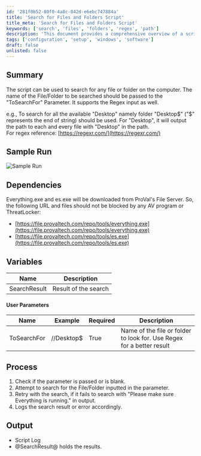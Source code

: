 ```yaml
---
id: '281f0b52-80f0-4a8c-842d-e6ebc747884a'
title: 'Search for Files and Folders Script'
title_meta: 'Search for Files and Folders Script'
keywords: ['search', 'files', 'folders', 'regex', 'path']
description: 'This document provides a comprehensive overview of a script designed to search for files and folders on a computer. It allows users to specify a search term using the "ToSearchFor" parameter, supports regex input for advanced searching, and details the process, dependencies, and output of the script.'
tags: ['configuration', 'setup', 'windows', 'software']
draft: false
unlisted: false
---
```

## Summary

The script can be used to search for any file or folder on the computer. The name of the File/Folder to be searched should be passed to the "ToSearchFor" Parameter. It supports the Regex input as well.

e.g., To search for all the available "Desktop" namely folder "Desktop$" ("$" represents the end of string) should be used. For "Desktop", it will output the path to each and every file with "Desktop" in the path.  
For regex reference: [https://regexr.com/](https://regexr.com/)

## Sample Run

![Sample Run](../../../static/img/FileFolder---Get/image_1.png)

## Dependencies

Everything.exe and es.exe will be downloaded from ProVal's File Server. So, the following URL and files should not be blocked by any AV program or ThreatLocker:

- [https://file.provaltech.com/repo/tools/everything.exe](https://file.provaltech.com/repo/tools/everything.exe)
- [https://file.provaltech.com/repo/tools/es.exe](https://file.provaltech.com/repo/tools/es.exe)

## Variables

| Name         | Description              |
|--------------|--------------------------|
| SearchResult | Result of the search     |

#### User Parameters

| Name        | Example      | Required | Description                                             |
|-------------|--------------|----------|---------------------------------------------------------|
| ToSearchFor | //Desktop$   | True     | Name of the file or folder to look for. Use Regex for a better result |

## Process

1. Check if the parameter is passed or is blank.
2. Attempt to search for the File/Folder inputted in the parameter.
3. Retry with the search, if it fails to search with "Please make sure Everything is running." in output.
4. Logs the search result or error accordingly.

## Output

- Script Log
- @SearchResult@ holds the results.












